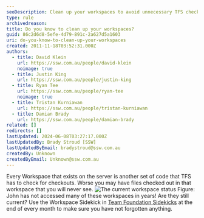 ```yaml
---
seoDescription: Clean up your workspaces to avoid unnecessary TFS checks and ensure you don't miss important files.
type: rule
archivedreason:
title: Do you know to clean up your workspaces?
guid: 86c2d6d8-5efe-4d79-891c-2a627d5a1603
uri: do-you-know-to-clean-up-your-workspaces
created: 2011-11-18T03:52:31.000Z
authors:
  - title: David Klein
    url: https://ssw.com.au/people/david-klein
    noimage: true
  - title: Justin King
    url: https://ssw.com.au/people/justin-king
  - title: Ryan Tee
    url: https://ssw.com.au/people/ryan-tee
    noimage: true
  - title: Tristan Kurniawan
    url: https://ssw.com.au/people/tristan-kurniawan
  - title: Damian Brady
    url: https://ssw.com.au/people/damian-brady
related: []
redirects: []
lastUpdated: 2024-06-08T03:27:17.000Z
lastUpdatedBy: Brady Stroud [SSW]
lastUpdatedByEmail: bradystroud@ssw.com.au
createdBy: Unknown
createdByEmail: Unknown@ssw.com.au
---
```


Every Workspace that exists on the server is another set of code that TFS has to check for checkouts. Worse you may have files checked out in that workspace that you will never see.
![The current workspace status](/uploads/rules/do-you-know-to-clean-up-your-workspaces/WorkspaceStatus.jpg)
Figure: John has not accessed many of these workspaces in years! Are they still current?
Use the Workspace Sidekick in [Team Foundation Sidekicks](http://www.attrice.info/cm/tfs/index.htm) at the end of every month to make sure you have not forgotten anything.
